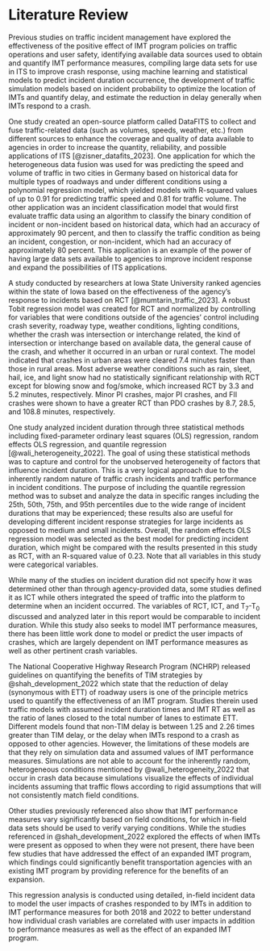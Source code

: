# Literature Review

Previous studies on traffic incident management have explored the effectiveness of the positive effect of IMT program policies on traffic operations and user safety, identifying available data sources used to obtain and quantify IMT performance measures, compiling large data sets for use in ITS to improve crash response, using machine learning and statistical models to predict incident duration occurrence, the development of traffic simulation models based on incident probability to optimize the location of IMTs and quantify delay, and estimate the reduction in delay generally when IMTs respond to a crash.

One study created an open-source platform called DataFITS to collect and fuse traffic-related data (such as volumes, speeds, weather, etc.) from different sources to enhance the coverage and quality of data available to agencies in order to increase the quantity, reliability, and possible applications of ITS [@zisner_datafits_2023]. One application for which the heterogeneous data fusion was used for was predicting the speed and volume of traffic in two cities in Germany based on historical data for multiple types of roadways and under different conditions using a polynomial regression model, which yielded models with R-squared values of up to 0.91 for predicting traffic speed and 0.81 for traffic volume. The other application was an incident classification model that would first evaluate traffic data using an algorithm to classify the binary condition of incident or non-incident based on historical data, which had an accuracy of approximately 90 percent, and then to classify the traffic condition as being an incident, congestion, or non-incident, which had an accuracy of approximately 80 percent. This application is an example of the power of having large data sets available to agencies to improve incident response and expand the possibilities of ITS applications.

A study conducted by researchers at Iowa State University ranked agencies within the state of Iowa based on the effectiveness of the agency's response to incidents based on RCT [@mumtarin_traffic_2023]. A robust Tobit regression model was created for RCT and normalized by controlling for variables that were conditions outside of the agencies' control including crash severity, roadway type, weather conditions, lighting conditions, whether the crash was intersection or interchange related, the kind of intersection or interchange based on available data, the general cause of the crash, and whether it occurred in an urban or rural context. The model indicated that crashes in urban areas were cleared 7.4 minutes faster than those in rural areas. Most adverse weather conditions such as rain, sleet, hail, ice, and light snow had no statistically significant relationship with RCT except for blowing snow and fog/smoke, which increased RCT by 3.3 and 5.2 minutes, respectively. Minor PI crashes, major PI crashes, and FII crashes were shown to have a greater RCT than PDO crashes by 8.7, 28.5, and 108.8 minutes, respectively.

One study analyzed incident duration through three statistical methods including fixed-parameter ordinary least squares (OLS) regression, random effects OLS regression, and quantile regression [@wali_heterogeneity_2022]. The goal of using these statistical methods was to capture and control for the unobserved heterogeneity of factors that influence incident duration. This is a very logical approach due to the inherently random nature of traffic crash incidents and traffic performance in incident conditions. The purpose of including the quantile regression method was to subset and analyze the data in specific ranges including the 25th, 50th, 75th, and 95th percentiles due to the wide range of incident durations that may be experienced; these results also are useful for developing different incident response strategies for large incidents as opposed to medium and small incidents. Overall, the random effects OLS regression model was selected as the best model for predicting incident duration, which might be compared with the results presented in this study as RCT, with an R-squared value of 0.23. Note that all variables in this study were categorical variables.

While many of the studies on incident duration did not specify how it was determined other than through agency-provided data, some studies defined it as ICT while others integrated the speed of traffic into the platform to determine when an incident occurred. The variables of RCT, ICT, and T~7~-T~0~ discussed and analyzed later in this report would be comparable to incident duration. While this study also seeks to model IMT performance measures, there has been little work done to model or predict the user impacts of crashes, which are largely dependent on IMT performance measures as well as other pertinent crash variables.

The National Cooperative Highway Research Program (NCHRP) released guidelines on quantifying the benefits of TIM strategies by @shah_development_2022 which state that the reduction of delay (synonymous with ETT) of roadway users is one of the principle metrics used to quantify the effectiveness of an IMT program. Studies therein used traffic models with assumed incident duration times and IMT RT as well as the ratio of lanes closed to the total number of lanes to estimate ETT. Different models found that non-TIM delay is between 1.25 and 2.26 times greater than TIM delay, or the delay when IMTs respond to a crash as opposed to other agencies. However, the limitations of these models are that they rely on simulation data and assumed values of IMT performance measures. Simulations are not able to account for the inherently random, heterogeneous conditions mentioned by @wali_heterogeneity_2022 that occur in crash data because simulations visualize the effects of individual incidents assuming that traffic flows according to rigid assumptions that will not consistently match field conditions.

Other studies previously referenced also show that IMT performance measures vary significantly based on field conditions, for which in-field data sets should be used to verify varying conditions. While the studies referenced in @shah_development_2022 explored the effects of when IMTs were present as opposed to when they were not present, there have been few studies that have addressed the effect of an expanded IMT program, which findings could significantly benefit transportation agencies with an existing IMT program by providing reference for the benefits of an expansion.

This regression analysis is conducted using detailed, in-field incident data to model the user impacts of crashes responded to by IMTs in addition to IMT performance measures for both 2018 and 2022 to better understand how individual crash variables are correlated with user impacts in addition to performance measures as well as the effect of an expanded IMT program.
